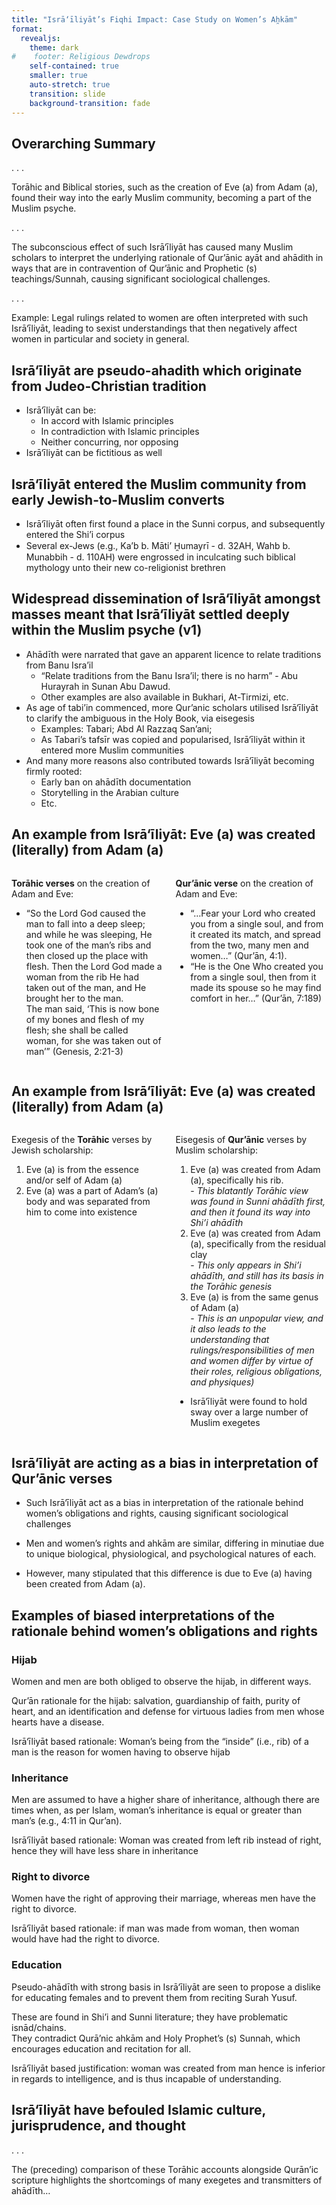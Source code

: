 ```yaml
---
title: "Isrā‘īliyāt’s Fiqhi Impact: Case Study on Women’s Ah̯kām"
format:
  revealjs: 
    theme: dark
#    footer: Religious Dewdrops
    self-contained: true
    smaller: true
    auto-stretch: true
    transition: slide
    background-transition: fade
---
```


## Overarching Summary


. . .

Torāhic and Biblical stories, such as the creation of Eve (a) from Adam (a), found their way into the early Muslim community, becoming a part of the Muslim psyche. 

. . .

The subconscious effect of such Isrā‘īliyāt has caused many Muslim scholars to interpret the underlying rationale of Qur’ānic ayāt and ahādith in ways that are in contravention of Qur’ānic and Prophetic (s) teachings/Sunnah, causing significant sociological challenges.

. . .

Example: Legal rulings related to women are often interpreted with such Isrā‘īliyāt, leading to sexist understandings that then negatively affect women in particular and society in general.

## Isrā‘īliyāt are pseudo-ahadith which originate from Judeo-Christian tradition

::: {.incremental}

- Isrā‘īliyāt can be:
  - In accord with Islamic principles
  - In contradiction with Islamic principles
  - Neither concurring, nor opposing
- Isrā‘īliyāt can be fictitious as well
:::

## Isrā‘īliyāt entered the Muslim community from early Jewish-to-Muslim converts

::: {.incremental}
- Isrā‘īliyāt often first found a place in the Sunni corpus, and subsequently entered the Shi’i corpus
- Several ex-Jews (e.g., Ka’b b. Māti’ H̯umayrī - d. 32AH, Wahb b. Munabbih - d. 110AH) were engrossed in inculcating such biblical mythology unto their new co-religionist brethren
:::

## Widespread dissemination of Isrā‘īliyāt amongst masses meant that Isrā‘īliyāt settled deeply within the Muslim psyche (v1) {.scrollable}

- Ahādīth were narrated that gave an apparent licence to relate traditions from Banu Isra’il
  - “Relate traditions from the Banu Isra’il; there is no harm” - Abu Hurayrah in Sunan Abu Dawud. 
  - Other examples are also available in Bukhari, At-Tirmizi, etc. 
- As age of tabi’in commenced, more Qur’anic scholars utilised Isrā‘īliyāt to clarify the ambiguous in the Holy Book, via eisegesis
  - Examples: Tabari; Abd Al Razzaq San’ani; 
  - As Tabari’s tafsīr was copied and popularised, Isrā‘īliyāt within it entered more Muslim communities
- And many more reasons also contributed towards Isrā‘īliyāt becoming firmly rooted:
  - Early ban on ahādīth documentation
  - Storytelling in the Arabian culture
  - Etc.

## An example from Isrā‘īliyāt: Eve (a) was created (literally) from Adam (a)

:::: {.columns}
::: {.column width="50%"}
**Torāhic verses** on the creation of Adam and Eve:  

  - “So the Lord God caused the man to fall into a deep sleep; and while he was sleeping, He took one of the man’s ribs and then closed up the place with flesh. Then the Lord God made a woman from the rib He had taken out of the man, and He brought her to the man.  
The man said, ‘This is now bone of my bones and flesh of my flesh; she shall be called woman, for she was taken out of man’” (Genesis, 2:21-3) 
:::
::: {.column width="50%"}
**Qur’ānic verse** on the creation of Adam and Eve:  

  - “...Fear your Lord who created you from a single soul, and from it created its match, and spread from the two, many men and women...” (Qur'ān, 4:1). 
  - “He is the One Who created you from a single soul, then from it made its spouse so he may find comfort in her...” (Qur'ān, 7:189) 
:::
::::  

## An example from Isrā‘īliyāt: Eve (a) was created (literally) from Adam (a) {.scrollable}


:::: {.columns}

::: {.column width="50%"}
Exegesis of the **Torāhic** verses by Jewish scholarship:  

  1. Eve (a) is from the essence and/or self of Adam (a)  
  2. Eve (a) was a part of Adam’s (a) body and was separated from him to come into existence
:::
::: {.column width="50%"}
Eisegesis of **Qur'ānic** verses by Muslim scholarship:  

  1. Eve (a) was created from Adam (a), specifically his rib.  
    - _This blatantly Torāhic view was found in Sunni ahādīth first, and then it found its way into Shi’i ahādīth_  
  2. Eve (a) was created from Adam (a), specifically from the residual clay  
    - _This only appears in Shi’i ahādīth, and still has its basis in the Torāhic genesis_  
  3. Eve (a) is from the same genus of Adam (a)  
    - _This is an unpopular view, and it also leads to the understanding that rulings/responsibilities of men and women differ by virtue of their roles, religious obligations, and physiques)_  
  - Isrā‘īliyāt were found to hold sway over a large number of Muslim exegetes  
:::
:::: 

## Isrā‘īliyāt are acting as a bias in interpretation of Qur'ānic verses

::: {.incremental} 
- Such Isrā‘īliyāt act as a bias in interpretation of the rationale behind women’s obligations and rights, causing significant sociological challenges

- Men and women’s rights and ahkām are similar, differing in minutiae due to unique biological, physiological, and psychological natures of each.  

- However, many stipulated that this difference is due to Eve (a) having been created from Adam (a). 
:::

## Examples of biased interpretations of the rationale behind women’s obligations and rights

::: {.panel-tabset}


### Hijab
Women and men are both obliged to observe the hijab, in different ways.  

Qur’ān rationale for the hijab: salvation, guardianship of faith, purity of heart, and an identification and defense for virtuous ladies from men whose hearts have a disease.  

Isrā‘īliyāt based rationale: Woman’s being from the “inside” (i.e., rib) of a man is the reason for women having to observe hijab 

### Inheritance

Men are assumed to have a higher share of inheritance, although there are times when, as per Islam, woman’s inheritance is equal or greater than man’s (e.g., 4:11 in Qur’an).  

Isrā‘īliyāt based rationale: Woman was created from left rib instead of right, hence they will have less share in inheritance 

### Right to divorce

Women have the right of approving their marriage, whereas men have the right to divorce.  

Isrā‘īliyāt based rationale: if man was made from woman, then woman would have had the right to divorce.  

### Education

Pseudo-ahādīth with strong basis in Isrā‘īliyāt are seen to propose a dislike for educating females and to prevent them from reciting Surah Yusuf.  

These are found in Shi’i and Sunni literature; they have problematic isnād/chains.    
They contradict Qurā’nic ahkām and Holy Prophet’s (s) Sunnah, which encourages education and recitation for all.  

Isrā‘īliyāt based justification: woman was created from man hence is inferior in regards to intelligence, and is thus incapable of understanding.

:::

## Isrā‘īliyāt have befouled Islamic culture, jurisprudence, and thought

. . . 

  
::: {.r-fit-text}  
The (preceding) comparison of these Torāhic accounts alongside Qurān’ic scripture highlights the shortcomings of many exegetes and transmitters of ahādīth...
:::
